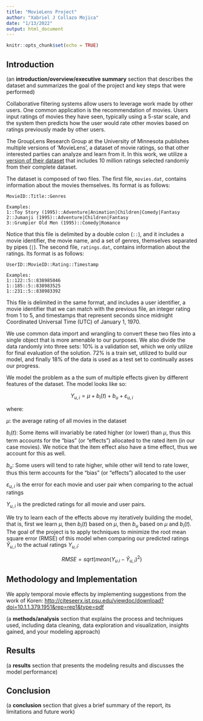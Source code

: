 ```yaml
---
title: "MovieLens Project"
author: "Xabriel J Collazo Mojica"
date: "1/13/2022"
output: html_document
---
```


```r
knitr::opts_chunk$set(echo = TRUE)
```

## Introduction

(an **introduction/overview/executive summary** section that describes the dataset and summarizes the goal of the project and key steps that were performed)

Collaborative filtering systems allow users to leverage work made by other users. One common application is the recommendation of movies. Users input ratings of movies they have seen, typically using a 5-star scale, and the system then predicts how the user would rate other movies based on ratings previously made by other users.

The GroupLens Research Group at the University of Minnesota publishes multiple versions of 'MovieLens', a dataset of movie ratings, so that other interested parties can analyze and learn from it. In this work, we utilize a [version of their dataset](http://files.grouplens.org/datasets/movielens/ml-10m-README.html) that includes 10 million ratings selected randomly from their complete dataset.

The dataset is composed of two files. The first file, `movies.dat`, contains information about the movies themselves. Its format is as follows:

    MovieID::Title::Genres

    Examples:
    1::Toy Story (1995)::Adventure|Animation|Children|Comedy|Fantasy
    2::Jumanji (1995)::Adventure|Children|Fantasy
    3::Grumpier Old Men (1995)::Comedy|Romance

Notice that this file is delimited by a double colon (`::`), and it includes a movie identifier, the movie name, and a set of genres, themselves separated by pipes (`|`). The second file, `ratings.dat`, contains information about the ratings. Its format is as follows:

    UserID::MovieID::Rating::Timestamp

    Examples:
    1::122::5::838985046
    1::185::5::838983525
    1::231::5::838983392

This file is delimited in the same format, and includes a user identifier, a movie identifier that we can match with the previous file, an integer rating from 1 to 5, and timestamps that represent seconds since midnight Coordinated Universal Time (UTC) of January 1, 1970.

We use common data import and wrangling to convert these two files into a single object that is more amenable to our purposes. We also divide the data randomly into three sets: 10% is a validation set, which we only utilize for final evaluation of the solution. 72% is a train set, utilized to build our model, and finally 18% of the data is used as a test set to continually asses our progress.

We model the problem as a the sum of multiple effects given by different features of the dataset. The model looks like so:

$$
Y_{u,i} = \mu + b_i(t) + b_u + \varepsilon_{u,i}
$$

where:

$\mu$: the average rating of all movies in the dataset

$b_i(t)$: Some items will invariably be rated higher (or lower) than $\mu$, thus this term accounts for the "bias" (or "effects") allocated to the rated item (in our case movies). We notice that the item effect also have a time effect, thus we account for this as well.

$b_u$: Some users will tend to rate higher, while other will tend to rate lower, thus this term accounts for the "bias" (or "effects") allocated to the user

$\varepsilon_{u,i}$ is the error for each movie and user pair when comparing to the actual ratings

$Y_{u,i}$ is the predicted ratings for all movie and user pairs.

We try to learn each of the effects above my iteratively building the model, that is, first we learn $\mu$, then $b_i(t)$ based on $\mu$, then $b_u$ based on $\mu$ and $b_i(t)$. The goal of the project is to apply techniques to minimize the root mean square error (RMSE) of this model when comparing our predicted ratings $\hat Y_{u,i}$ to the actual ratings $Y_{u,i}$:

$$
RMSE=sqrt(mean(Y_{u.i} - \hat Y_{u,i})^2)
$$

## Methodology and Implementation

We apply temporal movie effects by implementing suggestions from the work of Koren: <http://citeseerx.ist.psu.edu/viewdoc/download?doi=10.1.1.379.1951&rep=rep1&type=pdf>

(a **methods/analysis** section that explains the process and techniques used, including data cleaning, data exploration and visualization, insights gained, and your modeling approach)

## Results

(a **results** section that presents the modeling results and discusses the model performance)

## Conclusion

(a **conclusion** section that gives a brief summary of the report, its limitations and future work)
